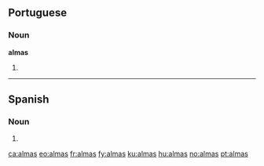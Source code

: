 ==Portuguese==

===Noun===
'''almas''' {{f-p}}

# {{pt-noun form of|alma|onlyf|pl}}

----

==Spanish==

===Noun===
{{head|es|noun form|g=f-p}}

# {{plural of|alma|nocat=1|lang=es}}

[[ca:almas]]
[[eo:almas]]
[[fr:almas]]
[[fy:almas]]
[[ku:almas]]
[[hu:almas]]
[[no:almas]]
[[pt:almas]]